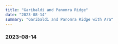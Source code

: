 ```yaml
---
title: "Garibaldi and Panomra Ridge"
date: "2023-08-14"
summary: "Garibaldi and Panomra Ridge with Ara"
---
```


### 2023-08-14

<div className="mx-auto max-w-lg">
  <BlurImage
    url="https://storage.googleapis.com/jaeungkim/blog/personal/2023-aug-garibaldi/2023garibaldi1.jpeg"
    alt="2023-garibaldi-1"
  />
  <BlurImage
    url="https://storage.googleapis.com/jaeungkim/blog/personal/2023-aug-garibaldi/2023garibaldi2.jpeg"
    alt="2023-garibaldi-2"
  />
  <BlurImage
    url="https://storage.googleapis.com/jaeungkim/blog/personal/2023-aug-garibaldi/2023garibaldi3.jpeg"
    alt="2023-garibaldi-3"
  />
  <BlurImage
    url="https://storage.googleapis.com/jaeungkim/blog/personal/2023-aug-garibaldi/2023garibaldi4.jpeg"
    alt="2023-garibaldi-4"
  />
  <BlurImage
    url="https://storage.googleapis.com/jaeungkim/blog/personal/2023-aug-garibaldi/2023garibaldi5.jpeg"
    alt="2023-garibaldi-5"
  />
  <BlurImage
    url="https://storage.googleapis.com/jaeungkim/blog/personal/2023-aug-garibaldi/2023garibaldi6.jpeg"
    alt="2023-garibaldi-6"
  />
  <BlurImage
    url="https://storage.googleapis.com/jaeungkim/blog/personal/2023-aug-garibaldi/2023garibaldi7.jpeg"
    alt="2023-garibaldi-7"
  />
  <BlurImage
    url="https://storage.googleapis.com/jaeungkim/blog/personal/2023-aug-garibaldi/2023garibaldi8.jpeg"
    alt="2023-garibaldi-8"
  />
  <BlurImage
    url="https://storage.googleapis.com/jaeungkim/blog/personal/2023-aug-garibaldi/2023garibaldi9.jpeg"
    alt="2023-garibaldi-9"
  />
  <BlurImage
    url="https://storage.googleapis.com/jaeungkim/blog/personal/2023-aug-garibaldi/2023garibaldi10.jpeg"
    alt="2023-garibaldi-10"
  />
  <BlurImage
    url="https://storage.googleapis.com/jaeungkim/blog/personal/2023-aug-garibaldi/2023garibaldi11.jpeg"
    alt="2023-garibaldi-11"
  />
  <BlurImage
    url="https://storage.googleapis.com/jaeungkim/blog/personal/2023-aug-garibaldi/2023garibaldi12.jpeg"
    alt="2023-garibaldi-12"
  />
  <BlurImage
    url="https://storage.googleapis.com/jaeungkim/blog/personal/2023-aug-garibaldi/2023garibaldi13.jpeg"
    alt="2023-garibaldi-13"
  />
  <BlurImage
    url="https://storage.googleapis.com/jaeungkim/blog/personal/2023-aug-garibaldi/2023garibaldi14.jpeg"
    alt="2023-garibaldi-14"
  />
  <BlurImage
    url="https://storage.googleapis.com/jaeungkim/blog/personal/2023-aug-garibaldi/2023garibaldi15.jpeg"
    alt="2023-garibaldi-15"
  />
  <BlurImage
    url="https://storage.googleapis.com/jaeungkim/blog/personal/2023-aug-garibaldi/2023garibaldi16.jpeg"
    alt="2023-garibaldi-16"
  />
  <BlurImage
    url="https://storage.googleapis.com/jaeungkim/blog/personal/2023-aug-garibaldi/2023garibaldi17.jpeg"
    alt="2023-garibaldi-17"
  />
  <BlurImage
    url="https://storage.googleapis.com/jaeungkim/blog/personal/2023-aug-garibaldi/2023garibaldi18.jpeg"
    alt="2023-garibaldi-18"
  />
  <BlurImage
    url="https://storage.googleapis.com/jaeungkim/blog/personal/2023-aug-garibaldi/2023garibaldi19.jpeg"
    alt="2023-garibaldi-19"
  />
  <BlurImage
    url="https://storage.googleapis.com/jaeungkim/blog/personal/2023-aug-garibaldi/2023garibaldi20.jpeg"
    alt="2023-garibaldi-20"
  />
  <BlurImage
    url="https://storage.googleapis.com/jaeungkim/blog/personal/2023-aug-garibaldi/2023garibaldi21.jpeg"
    alt="2023-garibaldi-21"
  />
  <BlurImage
    url="https://storage.googleapis.com/jaeungkim/blog/personal/2023-aug-garibaldi/2023garibaldi22.jpeg"
    alt="2023-garibaldi-22"
  />
  <BlurImage
    url="https://storage.googleapis.com/jaeungkim/blog/personal/2023-aug-garibaldi/2023garibaldi23.jpeg"
    alt="2023-garibaldi-23"
  />
  <BlurImage
    url="https://storage.googleapis.com/jaeungkim/blog/personal/2023-aug-garibaldi/2023garibaldi24.jpeg"
    alt="2023-garibaldi-24"
  />
</div>
